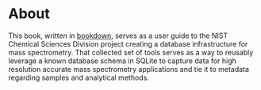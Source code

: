 # About

This book, written in [bookdown](https://github.com/rstudio/bookdown), serves as a user guide to the NIST Chemical Sciences Division project creating a database infrastructure for mass spectrometry. That collected set of tools serves as a way to reusably leverage a known database schema in SQLite to capture data for high resolution accurate mass spectrometry applications and tie it to metadata regarding samples and analytical methods.
